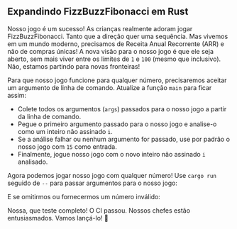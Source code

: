 
## Expandindo FizzBuzzFibonacci em Rust

Nosso jogo é um sucesso! As crianças realmente adoram jogar FizzBuzzFibonacci.
Tanto que a direção quer uma sequência.
Mas vivemos em um mundo moderno, precisamos de Receita Anual Recorrente (ARR) e não de compras únicas!
A nova visão para o nosso jogo é que ele seja aberto, sem mais viver entre os limites de `1` e `100` (mesmo que inclusivo).
Não, estamos partindo para novas fronteiras!

<FizzBuzzFibonacciOpenRules />

Para que nosso jogo funcione para qualquer número, precisaremos aceitar um argumento de linha de comando.
Atualize a função `main` para ficar assim:

<FizzBuzzFibonacciOpenRustCode />

- Colete todos os argumentos (`args`) passados para o nosso jogo a partir da linha de comando.
- Pegue o primeiro argumento passado para o nosso jogo e analise-o como um inteiro não assinado `i`.
- Se a análise falhar ou nenhum argumento for passado, use por padrão o nosso jogo com `15` como entrada.
- Finalmente, jogue nosso jogo com o novo inteiro não assinado `i` analisado.

Agora podemos jogar nosso jogo com qualquer número!
Use `cargo run` seguido de `--` para passar argumentos para o nosso jogo:

<FizzBuzzFibonacciOpenRustOutput />

E se omitirmos ou fornecermos um número inválido:

<FizzBuzzFibonacciOpenRustOutputDefault />

Nossa, que teste completo! O CI passou. Nossos chefes estão entusiasmados.
Vamos lançá-lo! 🚀
